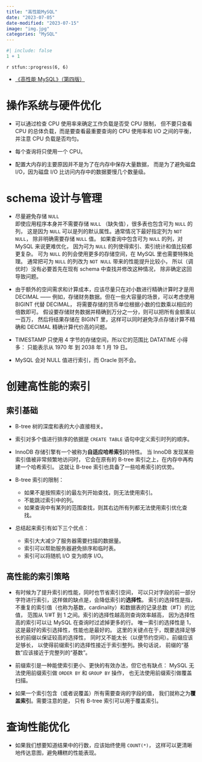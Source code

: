 ```yaml
---
title: "高性能MySQL"
date: "2023-07-05"
date-modified: "2023-07-15"
image: "img.jpg"
categories: "MySQL"
---
```


```r
#| include: false
1 + 1
```

::: {.callout-note title='Progress'}
`r stfun::progress(6, 6)`
:::

::: {.callout-tip title="Learning Source"}
- [《高性能 MySQL》（第四版）](https://book.douban.com/subject/36096578/)
:::

# 操作系统与硬件优化

- 可以通过检查 CPU 使用率来确定工作负载是否受 CPU 限制，
但不要只查看 CPU 的总体负载，而是要查看最重要查询的 CPU 使用率和 I/O 之间的平衡，
并注意 CPU 负载是否均匀。

- 每个查询将只使用一个 CPU。

- 配置大内存的主要原因并不是为了在内存中保存大量数据，
而是为了避免磁盘 I/O，因为磁盘 I/O 比访问内存中的数据要慢几个数量级。

# schema 设计与管理

- 尽量避免存储 `NULL`  
即使应用程序本身并不需要存储 `NULL` （缺失值），很多表也包含可为 `NULL` 的列，
这是因为 `NULL` 可以是列的默认属性。通常情况下最好指定列为 `NOT NULL`，
除非明确需要存储 `NULL` 值。
如果查询中包含可为 `NULL` 的列，对 MySQL 来说更难优化，
因为可为 `NULL` 的列使得索引、索引统计和值比较都更复杂。
可为 `NULL` 的列会使用更多的存储空间，在 MySQL 里也需要特殊处理。
通常把可为 `NULL` 的列改为 `NOT NULL` 带来的性能提升比较小，
所以（调优时）没有必要首先在现有 schema 中查找并修改这种情况，
除非确定这回导致问题。

- 由于额外的空间需求和计算成本，应该尽量只在对小数进行精确计算时才是用 DECIMAL ——
例如，存储财务数据。但在一些大容量的场景，可以考虑使用 BIGINT 代替 DECIMAL，
将需要存储的货币单位根据小数的位数乘以相应的倍数即可。
假设要存储财务数据并精确到万分之一分，则可以把所有金额乘以一百万，
然后将结果存储在 BIGINT 里，这样可以同时避免浮点存储计算不精确和
DECIMAL 精确计算代价高的问题。

- TIMESTAMP 只使用 4 字节的存储空间，所以它的范围比 DATATIME 小得多：
只能表示从 1970 年 到 2038 年 1 月 19 日。

- MySQL 会对 NULL 值进行索引，而 Oracle 则不会。

# 创建高性能的索引

## 索引基础

- B-tree 树的深度和表的大小直接相关。

- 索引对多个值进行排序的依据是 `CREATE TABLE` 语句中定义索引时列的顺序。

- InnoDB 存储引擎有一个被称为**自适应哈希索引**的特性。
当 InnoDB 发现某些索引值被非常频繁地访问时，
它会在原有的 B-tree 索引之上，在内存中再构建一个哈希索引。
这就让 B-tree 索引也具备了一些哈希索引的优势。

- B-tree 索引的限制：
  - 如果不是按照索引的最左列开始查找，则无法使用索引。
  - 不能跳过索引中的列。
  - 如果查询中有某列的范围查找，则其右边所有列都无法使用索引优化查找。
  
- 总结起来索引有如下三个优点：
  - 索引大大减少了服务器需要扫描的数据量。
  - 索引可以帮助服务器避免排序和临时表。
  - 索引可以将随机 I/O 变为顺序 I/O。
  
## 高性能的索引策略

- 有时候为了提升索引的性能，同时也节省索引空间，
可以只对字段的前一部分字符进行索引，这样做的缺点是，会降低索引的**选择性**。
索引的选择性是指，
不重复的索引值（也称为基数，cardinality）和数据表的记录总数（#T）的比值，
范围从 1/#T 到 1 之间。索引的选择性越高则查询效率越高，
因为选择性高的索引可以让 MySQL 在查询时过滤掉更多的行。
唯一索引的选择性是 1，这是最好的索引选择性，性能也是最好的。
这里的关键点在于，既要选择足够长的前缀以保证较高的选择性，
同时又不能太长（以便节约空间）。前缀应该足够长，
以使得前缀索引的选择性接近于索引整列。换句话说，
前缀的“基数”应该接近于完整列的“基数”。

- 前缀索引是一种能使索引更小、更快的有效办法，但它也有缺点：
MySQL 无法使用前缀索引做 `ORDER BY` 和 `GROUP BY` 操作，
也无法使用前缀索引做覆盖扫描。

- 如果一个索引包含（或者说覆盖）所有需要查询的字段的值，
我们就称之为**覆盖索引**。需要注意的是，
只有 B-tree 索引可以用于覆盖索引。

# 查询性能优化

- 如果我们想要知道结果中的行数，应该始终使用 `COUNT(*)`，
这样可以更清晰地传达意图，避免糟糕的性能表现。
